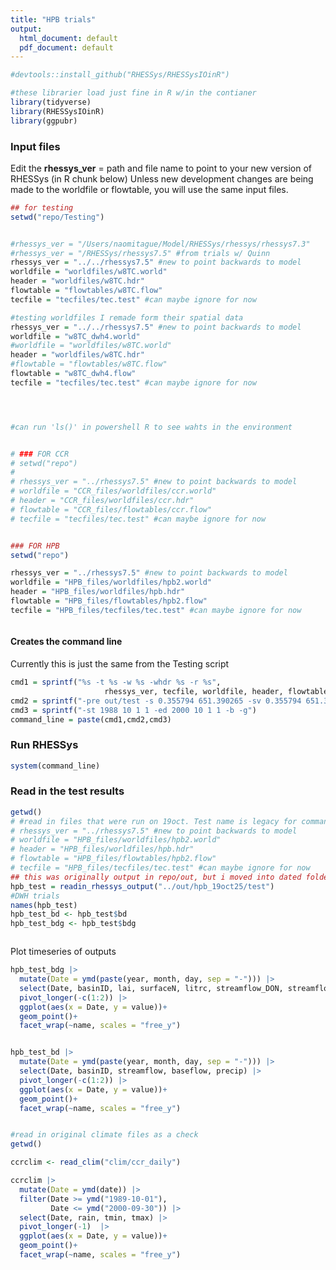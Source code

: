 ```yaml
---
title: "HPB trials"
output:
  html_document: default
  pdf_document: default
---
```


```r
#devtools::install_github("RHESSys/RHESSysIOinR")
```


```r
#these librarier load just fine in R w/in the contianer 
library(tidyverse)
library(RHESSysIOinR)
library(ggpubr)

```



### Input files    
Edit the **rhessys_ver** = path and file name to point to your new version of RHESSys    (in R chunk below)
Unless new development changes are being made to the worldfile or flowtable, you will use the same input files.

```r

## for testing
setwd("repo/Testing")


#rhessys_ver = "/Users/naomitague/Model/RHESSys/rhessys/rhessys7.3"
#rhessys_ver = "/RHESSys/rhessys7.5" #from trials w/ Quinn
rhessys_ver = "../../rhessys7.5" #new to point backwards to model
worldfile = "worldfiles/w8TC.world"
header = "worldfiles/w8TC.hdr"
flowtable = "flowtables/w8TC.flow"
tecfile = "tecfiles/tec.test" #can maybe ignore for now

#testing worldfiles I remade form their spatial data
rhessys_ver = "../../rhessys7.5" #new to point backwards to model
worldfile = "w8TC_dwh4.world"
#worldfile = "worldfiles/w8TC.world"
header = "worldfiles/w8TC.hdr"
#flowtable = "flowtables/w8TC.flow"
flowtable = "w8TC_dwh4.flow"
tecfile = "tecfiles/tec.test" #can maybe ignore for now




#can run 'ls()' in powershell R to see wahts in the environment 


# ### FOR CCR
# setwd("repo")
# 
# rhessys_ver = "../rhessys7.5" #new to point backwards to model
# worldfile = "CCR_files/worldfiles/ccr.world"
# header = "CCR_files/worldfiles/ccr.hdr"
# flowtable = "CCR_files/flowtables/ccr.flow"
# tecfile = "tecfiles/tec.test" #can maybe ignore for now


### FOR HPB
setwd("repo")

rhessys_ver = "../rhessys7.5" #new to point backwards to model
worldfile = "HPB_files/worldfiles/hpb2.world"
header = "HPB_files/worldfiles/hpb.hdr"
flowtable = "HPB_files/flowtables/hpb2.flow"
tecfile = "HPB_files/tecfiles/tec.test" #can maybe ignore for now



```

#### Creates the command line
Currently this is just the same from the Testing script
```r

cmd1 = sprintf("%s -t %s -w %s -whdr %s -r %s",
                     rhessys_ver, tecfile, worldfile, header, flowtable)
cmd2 = sprintf("-pre out/test -s 0.355794 651.390265 -sv 0.355794 651.390265 -svalt 1.083102 1.193924, -gw 0.116316 0.916922")
cmd3 = sprintf("-st 1988 10 1 1 -ed 2000 10 1 1 -b -g")
command_line = paste(cmd1,cmd2,cmd3)
```

### Run RHESSys
```r
system(command_line)
```


### Read in the test results 


```r
getwd()
# #read in files that were run on 19oct. Test name is legacy for command line above but run with these inputs
# rhessys_ver = "../rhessys7.5" #new to point backwards to model
# worldfile = "HPB_files/worldfiles/hpb2.world"
# header = "HPB_files/worldfiles/hpb.hdr"
# flowtable = "HPB_files/flowtables/hpb2.flow"
# tecfile = "HPB_files/tecfiles/tec.test" #can maybe ignore for now
## this was originally output in repo/out, but i moved into dated folder
hpb_test = readin_rhessys_output("../out/hpb_19oct25/test")
#DWH trials 
names(hpb_test)
hpb_test_bd <- hpb_test$bd
hpb_test_bdg <- hpb_test$bdg



```

Plot timeseries of outputs

```r

hpb_test_bdg |> 
  mutate(Date = ymd(paste(year, month, day, sep = "-"))) |> 
  select(Date, basinID, lai, surfaceN, litrc, streamflow_DON, streamflow_DOC) |> 
  pivot_longer(-c(1:2)) |> 
  ggplot(aes(x = Date, y = value))+
  geom_point()+
  facet_wrap(~name, scales = "free_y")


hpb_test_bd |> 
  mutate(Date = ymd(paste(year, month, day, sep = "-"))) |> 
  select(Date, basinID, streamflow, baseflow, precip) |> 
  pivot_longer(-c(1:2)) |> 
  ggplot(aes(x = Date, y = value))+
  geom_point()+
  facet_wrap(~name, scales = "free_y")


#read in original climate files as a check
getwd()

ccrclim <- read_clim("clim/ccr_daily")

ccrclim |> 
  mutate(Date = ymd(date)) |> 
  filter(Date >= ymd("1989-10-01"),
         Date <= ymd("2000-09-30")) |> 
  select(Date, rain, tmin, tmax) |> 
  pivot_longer(-1)  |> 
  ggplot(aes(x = Date, y = value))+
  geom_point()+
  facet_wrap(~name, scales = "free_y")

```

